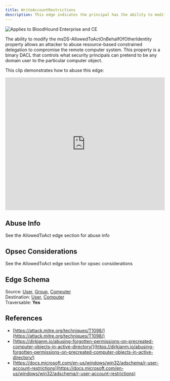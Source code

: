 ---
title: WriteAccountRestrictions
description: This edge indicates the principal has the ability to modify several properties on the target principal, most notably the msDS-AllowedToActOnBehalfOfOtherIdentity attribute. 
---

<img noZoom src="/assets/enterprise-AND-community-edition-pill-tag.svg" alt="Applies to BloodHound Enterprise and CE"/>


The ability to modify the msDS-AllowedToActOnBehalfOfOtherIdentity property allows an attacker to abuse resource-based constrained delegation to compromise the remote computer system. This property is a binary DACL that controls what security principals can pretend to be any domain user to the particular computer object.

This clip demonstrates how to abuse this edge:

<iframe id="youtube-4952" frameborder="0" allowfullscreen="" allow="accelerometer; autoplay; clipboard-write; encrypted-media; gyroscope; picture-in-picture; web-share" referrerpolicy="strict-origin-when-cross-origin" title="Player for 2 11 BloodHound Head to Tail Andy Robbins Rohan Vazarkar" width="100%" height="420" src="https://www.youtube.com/embed/fqYoOoghqdE?autoplay=0&amp;controls=0&amp;disablekb=1&amp;playsinline=1&amp;cc_load_policy=0&amp;cc_lang_pref=auto&amp" data-gtm-yt-inspected-6="true"></iframe>

## Abuse Info

See the AllowedToAct edge section for abuse info

## Opsec Considerations

See the AllowedToAct edge section for opsec considerations

## Edge Schema

Source: [User](/resources/nodes/user), [Group](/resources/nodes/group), [Computer](/resources/nodes/computer)   
Destination: [User](/resources/nodes/user), [Computer](/resources/nodes/computer)   
Traversable: **Yes**  

## References

* [https://attack.mitre.org/techniques/T1098/](https://attack.mitre.org/techniques/T1098/)
* [https://dirkjanm.io/abusing-forgotten-permissions-on-precreated-computer-objects-in-active-directory/](https://dirkjanm.io/abusing-forgotten-permissions-on-precreated-computer-objects-in-active-directory/)
* [https://docs.microsoft.com/en-us/windows/win32/adschema/r-user-account-restrictions](https://docs.microsoft.com/en-us/windows/win32/adschema/r-user-account-restrictions)
